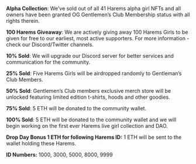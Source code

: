 **Alpha Collection**: We’ve sold out of all 41 Harems alpha girl NFTs and all owners have been granted OG Gentlemen’s Club Membership status with all rights therein.

**100 Harems Giveaway**: We are actively giving away 100 Harems Girls to be given for free to our earliest, most active supporters.  For more information - check our Discord/Twitter channels.  

**10% Sold**: We will upgrade our Discord server for better services and communication for the community.

**25% Sold**: Five Harems Girls will be airdropped randomly to Gentleman’s Club Members.

**50% Sold**: Gentlemen’s Club members exclusive merch store will be unlocked featuring limited edition t-shirts, hoods and other goodies.

**75% Sold**: 5 ETH will be donated to the community wallet.

**100% Sold**: 5 ETH will be donated to the community wallet and we will begin working on the first ever Harems live girl collection and DAO.

**Drop Day Bonus 1 ETH for following Harems ID:** 1 ETH will be sent to the wallet holding these Harems.

**ID Numbers:** 1000, 3000, 5000, 8000, 9999
